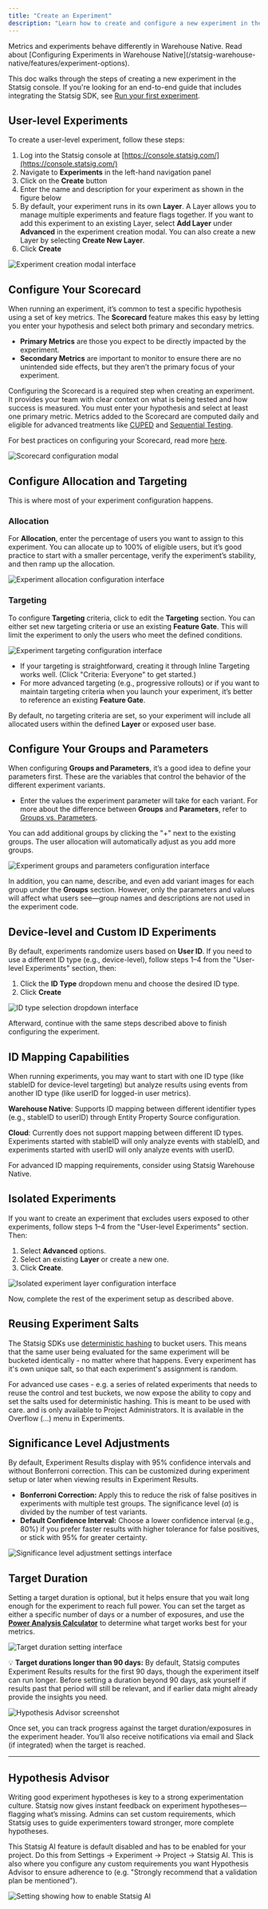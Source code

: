 ```yaml
---
title: "Create an Experiment"
description: "Learn how to create and configure a new experiment in the Statsig console, including scorecard setup and allocation targeting."
---
```


<Tip title="Warehouse Native users">
Metrics and experiments behave differently in Warehouse Native. Read about [Configuring Experiments in Warehouse Native](/statsig-warehouse-native/features/experiment-options).
</Tip>

This doc walks through the steps of creating a new experiment in the Statsig console. If you're looking for an end-to-end guide that includes integrating the Statsig SDK, see [Run your first experiment](/guides/abn-tests).

## User-level Experiments

To create a user-level experiment, follow these steps:

1. Log into the Statsig console at [https://console.statsig.com/](https://console.statsig.com/)
2. Navigate to **Experiments** in the left-hand navigation panel
3. Click on the **Create** button
4. Enter the name and description for your experiment as shown in the figure below
5. By default, your experiment runs in its own **Layer**. A Layer allows you to manage multiple experiments and feature flags together. If you want to add this experiment to an existing Layer, select **Add Layer** under **Advanced** in the experiment creation modal. You can also create a new Layer by selecting **Create New Layer**.
6. Click **Create**

<Frame>
  <img src="/images/experiments/create-modal.png" alt="Experiment creation modal interface" />
</Frame>

## Configure Your Scorecard

When running an experiment, it’s common to test a specific hypothesis using a set of key metrics. The **Scorecard** feature makes this easy by letting you enter your hypothesis and select both primary and secondary metrics.

- **Primary Metrics** are those you expect to be directly impacted by the experiment.
- **Secondary Metrics** are important to monitor to ensure there are no unintended side effects, but they aren’t the primary focus of your experiment.

Configuring the Scorecard is a required step when creating an experiment. It provides your team with clear context on what is being tested and how success is measured. You must enter your hypothesis and select at least one primary metric. Metrics added to the Scorecard are computed daily and eligible for advanced treatments like [CUPED](/experiments/statistical-methods/methodologies/cuped) and [Sequential Testing](/experiments/advanced-setup/sequential-testing).

For best practices on configuring your Scorecard, read more [here](/experiments/interpreting-results/read-pulse).

<Frame>
  <img src="/images/experiments/scorecard.png" alt="Scorecard configuration modal" />
</Frame>

## Configure Allocation and Targeting

This is where most of your experiment configuration happens.

### Allocation

For **Allocation**, enter the percentage of users you want to assign to this experiment. You can allocate up to 100% of eligible users, but it’s good practice to start with a smaller percentage, verify the experiment’s stability, and then ramp up the allocation.

<Frame>
  <img src="/images/experiments/allocation.png" alt="Experiment allocation configuration interface" />
</Frame>

### Targeting

To configure **Targeting** criteria, click to edit the **Targeting** section. You can either set new targeting criteria or use an existing **Feature Gate**. This will limit the experiment to only the users who meet the defined conditions.

<Frame>
  <img src="/images/experiments/targeting.png" alt="Experiment targeting configuration interface" />
</Frame>

- If your targeting is straightforward, creating it through Inline Targeting works well. (Click "Criteria: Everyone" to get started.)
- For more advanced targeting (e.g., progressive rollouts) or if you want to maintain targeting criteria when you launch your experiment, it’s better to reference an existing **Feature Gate**.

By default, no targeting criteria are set, so your experiment will include all allocated users within the defined **Layer** or exposed user base.

## Configure Your Groups and Parameters

When configuring **Groups and Parameters**, it’s a good idea to define your parameters first. These are the variables that control the behavior of the different experiment variants.

- Enter the values the experiment parameter will take for each variant. For more about the difference between **Groups** and **Parameters**, refer to [Groups vs. Parameters](/experiments/implementation/getting-group).

You can add additional groups by clicking the "+" next to the existing groups. The user allocation will automatically adjust as you add more groups.

<Frame>
  <img src="/images/experiments/groups.png" alt="Experiment groups and parameters configuration interface" />
</Frame>

In addition, you can name, describe, and even add variant images for each group under the **Groups** section. However, only the parameters and values will affect what users see—group names and descriptions are not used in the experiment code.

## Device-level and Custom ID Experiments

By default, experiments randomize users based on **User ID**. If you need to use a different ID type (e.g., device-level), follow steps 1–4 from the "User-level Experiments" section, then:

1. Click the **ID Type** dropdown menu and choose the desired ID type.
2. Click **Create**

<Frame>
  <img src="/images/experiments/id-type.png" alt="ID type selection dropdown interface" />
</Frame>

Afterward, continue with the same steps described above to finish configuring the experiment.

## ID Mapping Capabilities

When running experiments, you may want to start with one ID type (like stableID for device-level targeting) but analyze results using events from another ID type (like userID for logged-in user metrics).

**Warehouse Native**: Supports ID mapping between different identifier types (e.g., stableID to userID) through Entity Property Source configuration.

**Cloud**: Currently does not support mapping between different ID types. Experiments started with stableID will only analyze events with stableID, and experiments started with userID will only analyze events with userID.

For advanced ID mapping requirements, consider using Statsig Warehouse Native.

## Isolated Experiments

If you want to create an experiment that excludes users exposed to other experiments, follow steps 1–4 from the "User-level Experiments" section. Then:

1. Select **Advanced** options.
2. Select an existing **Layer** or create a new one.
3. Click **Create**.

<Frame>
  <img src="/images/experiments/isolated-layer.png" alt="Isolated experiment layer configuration interface" />
</Frame>

Now, complete the rest of the experiment setup as described above.

## Reusing Experiment Salts

The Statsig SDKs use [deterministic hashing](/sdks/how-evaluation-works) to bucket users. This means that the same user being evaluated for the same experiment will be bucketed identically - no matter where that happens. Every experiment has it's own unique salt, so that each experiment's assignment is random.

For advanced use cases - e.g. a series of related experiments that needs to reuse the control and test buckets, we now expose the ability to copy and set the salts used for deterministic hashing. This is meant to be used with care. and is only available to Project Administrators. It is available in the Overflow (...) menu in Experiments.

## Significance Level Adjustments

By default, Experiment Results display with 95% confidence intervals and without Bonferroni correction. This can be customized during experiment setup or later when viewing results in Experiment Results.

- **Bonferroni Correction:** Apply this to reduce the risk of false positives in experiments with multiple test groups. The significance level (_α_) is divided by the number of test variants.
- **Default Confidence Interval:** Choose a lower confidence interval (e.g., 80%) if you prefer faster results with higher tolerance for false positives, or stick with 95% for greater certainty.

<Frame>
  <img src="/images/experiments/significance-settings.png" alt="Significance level adjustment settings interface" />
</Frame>

## Target Duration

Setting a target duration is optional, but it helps ensure that you wait long enough for the experiment to reach full power. You can set the target as either a specific number of days or a number of exposures, and use the [**Power Analysis Calculator**](/experiments-plus/power-analysis) to determine what target works best for your metrics.

<Frame>
  <img src="/images/target_duration_setting.png" alt="Target duration setting interface" />
</Frame>

💡 **Target durations longer than 90 days:** By default, Statsig computes Experiment Results results for the first 90 days, though the experiment itself can run longer. Before setting a duration beyond 90 days, ask yourself if results past that period will still be relevant, and if earlier data might already provide the insights you need.

<Frame>
  <img src="/images/experiments/hypothesis-advisor.png" alt="Hypothesis Advisor screenshot" />
</Frame>

Once set, you can track progress against the target duration/exposures in the experiment header. You’ll also receive notifications via email and Slack (if integrated) when the target is reached.

---

## Hypothesis Advisor

Writing good experiment hypotheses is key to a strong experimentation culture. Statsig now gives instant feedback on experiment hypotheses—flagging what’s missing. Admins can set custom requirements, which Statsig uses to guide experimenters toward stronger, more complete hypotheses.

This Statsig AI feature is default disabled and has to be enabled for your project. 
Do this from Settings -> Experiment -> Project -> Statsig AI. 
This is also where you configure any custom requirements you want Hypothesis Advisor to ensure adherence to (e.g. "Strongly recommend that a validation plan be mentioned").
<Frame><img alt="Setting showing how to enable Statsig AI" src="/images/ai/hypothesis-advisor-enable-settings.png" /></Frame>
